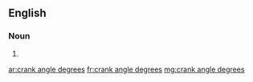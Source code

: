 ==English==

===Noun===
{{head|en|head=[[crank]] [[angle]] [[degrees]]}}

# {{plural of|crank angle degree}}

[[ar:crank angle degrees]]
[[fr:crank angle degrees]]
[[mg:crank angle degrees]]